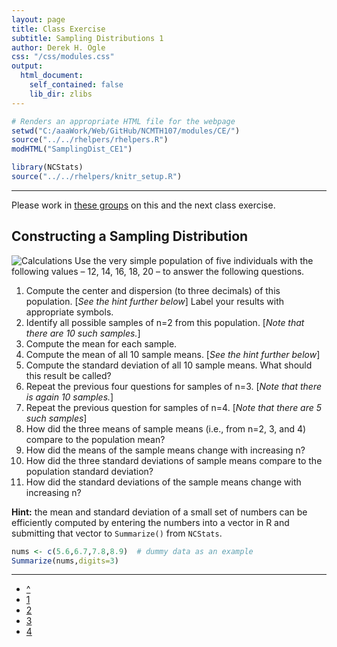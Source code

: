 ```yaml
---
layout: page
title: Class Exercise
subtitle: Sampling Distributions 1
author: Derek H. Ogle
css: "/css/modules.css"
output:
  html_document:
    self_contained: false
    lib_dir: zlibs
---
```


```r
# Renders an appropriate HTML file for the webpage
setwd("C:/aaaWork/Web/GitHub/NCMTH107/modules/CE/")
source("../../rhelpers/rhelpers.R")
modHTML("SamplingDist_CE1")
```

```r
library(NCStats)
source("../../rhelpers/knitr_setup.R")
```

----

<p class="bg-warn">Please work in <a href="SamplingDist_CE_Groups.html">these groups</a> on this and the next class exercise.</p>

## Constructing a Sampling Distribution
<img src="http://derekogle.com/NCMTH107/modules/CE/zimgs/calculator-1.jpg" alt="Calculations" class="img-right">
Use the very simple population of five individuals with the following values -- 12, 14, 16, 18, 20 -- to answer the following questions.

1. Compute the center and dispersion (to three decimals) of this population. [*See the hint further below*] Label your results with appropriate symbols.
1. Identify all possible samples of n=2 from this population. [*Note that there are 10 such samples.*]
1. Compute the mean for each sample.
1. Compute the mean of all 10 sample means. [*See the hint further below*]
1. Compute the standard deviation of all 10 sample means. What should this result be called?
1. Repeat the previous four questions for samples of n=3. [*Note that there is again 10 samples.*]
1. Repeat the previous question for samples of n=4. [*Note that there are 5 such samples*]
1. How did the three means of sample means (i.e., from n=2, 3, and 4) compare to the population mean?
1. How did the means of the sample means change with increasing n?
1. How did the three standard deviations of sample means compare to the population standard deviation?
1. How did the standard deviations of the sample means change with increasing n?

<p class="bg-info"><strong>Hint:</strong> the mean and standard deviation of a small set of numbers can be efficiently computed by entering the numbers into a vector in R and submitting that vector to <code>Summarize()</code> from <code>NCStats</code>.</p>

```r
nums <- c(5.6,6.7,7.8,8.9)  # dummy data as an example
Summarize(nums,digits=3)
```

----

<div class="text-center">
<ul class="pagination pagination-lg">
  <li><a href="../SamplingDist.html">^</a></li>
  <li class="active"><a href="#">1</a></li>
  <li><a href="SamplingDist_CE2.html">2</a></li>
  <li><a href="SamplingDist_CE3.html">3</a></li>
  <li><a href="SamplingDist_CE4.html">4</a></li>
</ul>
